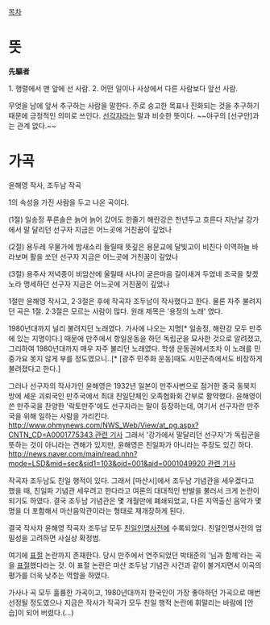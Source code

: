 [[목차]]


= 뜻 =

'''先驅者'''

1. 행렬에서 맨 앞에 선 사람. 
2. 어떤 일이나 사상에서 다른 사람보다 앞선 사람. 

무엇을 남에 앞서 추구하는 사람을 말한다. 주로 숭고한 목표나 진화되는 것을 추구하기 때문에 긍정적인 의미로 쓰인다. [[선각자]]라는 말과 비슷한 뜻이다. ~~야구의 [선구안]과는 관계 없다.~~

= 가곡 =
윤해영 작사, 조두남 작곡

1의 속성을 가진 사람을 두고 나온 곡이다. 

{{{#!html
<iframe width="560" height="315" src="http://www.youtube.com/embed/sO1RrJtvEic" frameborder="0" allowfullscreen></iframe>}}}

(1절) 
일송정 푸른솔은 늙어 늙어 갔어도
한줄기 해란강은 천년두고 흐른다
지난날 강가에서 말 달리던 선구자
지금은 어느곳에 거친꿈이 깊었나

(2절)
용두레 우물가에 밤새소리 들릴때
뜻깊은 용문교에 달빛고이 비친다
이역하늘 바라보며 활을 쏘던 선구자
지금은 어느곳에 거친꿈이 깊었나

(3절)
용주사 저녁종이 비암산에 울릴때
사나이 굳은마음 길이새겨 두었네
조국을 찾겠노라 맹세하던 선구자
지금은 어느곳에 거친꿈이 깊었나


1절만 윤해영 작사고, 2·3절은 후에 작곡자 조두남이 작사했다고 한다. 물론 자주 불려지던 곡은 1절. 2·3절은 모르는 사람이 많다. 원래 제목은 '용정의 노래' 였다.

1980년대까지 널리 불려지던 노래였다. 가사에 나오는 지명[* 일송정, 해란강 모두 만주에 있는 지명이다.]  때문에 만주에서 항일운동을 하던 독립군을 묘사한 것으로 알려졌고, 그리하여 1980년대까지 매우 자주 불리던 노래였다. 학생 운동권에서조차 이 노래를 민중가요 못지 않게 부를 정도였으니..[* [광주 민주화 운동]때도 시민군측에서도 비장하게 불려졌다고 한다.]

그러나 선구자의 작사가인 윤해영은  1932년 일본이 만주사변으로 점거한 중국 동북지방에 세운 괴뢰국인 만주국에서 최대 친일단체인 오족협화회 간부로 활약했다. 윤해영이 쓴 만주국을 찬양한 '락토만주'에도 선구자라는 말이 등장하는데, 여기서 선구자란 만주국을 위해 일하는 사람을 가리킨다. [[http://www.ohmynews.com/NWS_Web/View/at_pg.aspx?CNTN_CD=A0001775343 관련 기사]] 그래서 '강가에서 말달리던 선구자'가 독립군을 뜻하는 것이 아니라는 견해가 있지만, 윤해영은 친일파가 아니라는 주장도 있긴 하다. [[http://news.naver.com/main/read.nhn?mode=LSD&mid=sec&sid1=103&oid=001&aid=0001049920 관련 기사]]

작곡자 조두남도 친일 행적이 있다. 그래서 [마산시]에서 조두남 기념관을 세우겠다고 했을 때, 친일파 기념관 세우려고 한다라고 여론의 대대적인 반발을 불러서 크게 논란이 되기도 하였다. 결국 조두남 기념관은 몇 개월만에 폐쇄되었고, 다른 지역출신 음악가 몇 명을 더 포함해서 마산음악관이라는 형태로 재개장하게 된다.

결국 작사자 윤해영 작곡자 조두남 모두 [[친일인명사전]]에 수록되었다. 친일인명사전의 엄밀성을 고려하면 사실상 확정범.

여기에 [[표절]] 논란까지 존재한다. 당시 만주에서 연주되었던 박태준의 '님과 함께'라는 곡을 [http://www.idomin.com/news/articleView.html?idxno=92942 표절]했다라는 것. 이 표절 논란은 마산 조두남 기념관 사건과 같이 불거지면서 이곡의 평가를 더욱 낮추는 역할을 하였다.

가사나 곡 모두 훌륭한 가곡이고, 1980년대까지 한국인이 가장 좋아하던 가곡으로 매번 선정될 정도였으나 지금은 작사가 작곡가 모두 친일 행적 논란에 휘말리는 바람에 [안습]이 되어 버렸다.(...)
